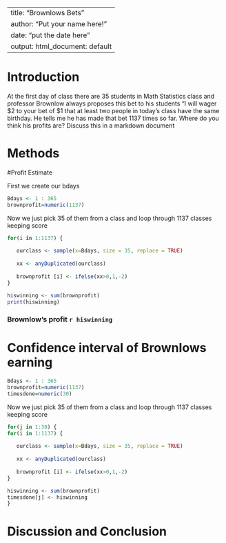---
title: "Brownlows Bets"
author: "Put your name here!"
date: "put the date here"
output: html_document: default
 ---

<!-- We recommend you use git branches -- create a separate branch for each major section i.e. Introduction, Methods, Results, Inferential Results, and Discussion and Conclusions - leave the YAML block untouched until the final merge where you put in your own name !-->

# Introduction

<!--In this section you explain what you are trying to show.  Where did the data come from?  What is the research or other question you are trying to answer?!-->

 At the first day of class there are 35 students in Math Statistics class and professor Brownlow always proposes this bet to his students "I will wager $2 to your bet of $1 that at least two people in today's class have  the same birthday.  He tells me he has made that bet 1137 times so far. Where do you think his profits are? Discuss this in a markdown document

# Methods

<!--Decide on your methods:  In this section explain the approach you will take to attack the issue --- how will you decide on a likely estimate of professor Brownlow's earnings or losses after 1137 bets. Also explain how you construct a 95% confidence interval about your estimate of his winnings !-->


#Profit Estimate

<!--Explain and display the results of your method of coming up with the estimate of professor Brownlows betting!-->
First we create our bdays

```{r}
Bdays <- 1 : 365 
brownprofit=numeric(1137)
```

Now we just pick 35 of them from a class and loop through 1137 classes keeping score

```{r}
for(i in 1:1137) {
 
   ourclass <- sample(x=Bdays, size = 35, replace = TRUE)
  
   xx <- anyDuplicated(ourclass)
  
   brownprofit [i] <- ifelse(xx>0,1,-2)
}

hiswinning <- sum(brownprofit)
print(hiswinning)
```
### Brownlow's profit `r hiswinning`


# Confidence interval of Brownlows earning

<!--Explain and display your method of coming up with a 95% confidence interval of  professor Brownlows-->

```{r}
Bdays <- 1 : 365 
brownprofit=numeric(1137)
timesdone=numeric(30)
```

Now we just pick 35 of them from a class and loop through 1137 classes keeping score

```{r}
for(j in 1:30) {  
for(i in 1:1137) {
 
   ourclass <- sample(x=Bdays, size = 35, replace = TRUE)
  
   xx <- anyDuplicated(ourclass)
  
   brownprofit [i] <- ifelse(xx>0,1,-2)
}

hiswinning <- sum(brownprofit)
timesdone[j] <- hiswinning
}
```
###


# Discussion and Conclusion

<!--Discussion and conclusion here.  If professor Brownlow is consistantly making or losing money how could he change his payout so that his profits center on zero?  Also discuss what size his class should be in order to have his current scheme balance at zero profit.!-->

